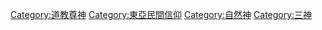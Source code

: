 {{commonscat|Three Great Emperor-Officials}}

{{main}}

[[Category:道教尊神|Category:道教尊神]]
[[Category:東亞民間信仰|Category:東亞民間信仰]]
[[Category:自然神|Category:自然神]]
[[Category:三神|Category:三神]]